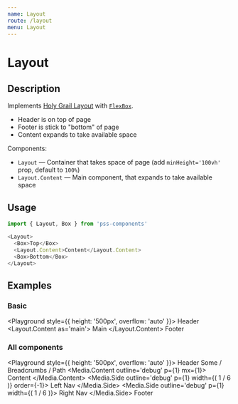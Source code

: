 ```yaml
---
name: Layout
route: /layout
menu: Layout
---
```



# Layout

## Description

Implements [Holy Grail Layout](https://en.wikipedia.org/wiki/Holy_grail_(web_design)) with [`FlexBox`](#/flex-box).

- Header is on top of page
- Footer is stick to "bottom" of page
- Content expands to take available space

Components:

- `Layout` — Container that takes space of page (add `minHeight='100vh'` prop, default to `100%`)
- `Layout.Content` — Main component, that expands to take available space

## Usage

```js
import { Layout, Box } from 'pss-components'
```

```js
<Layout>
  <Box>Top</Box>
  <Layout.Content>Content</Layout.Content>
  <Box>Bottom</Box>
</Layout>
```

## Examples

### Basic

<Playground style={{ height: '500px', overflow: 'auto' }}>
  <Layout>
    <Box as='header'>
      Header
    </Box>
    <Layout.Content as='main'>
      Main
    </Layout.Content>
    <Box as='footer'>
      Footer
    </Box>
  </Layout>
</Playground>

### All components

<Playground style={{ height: '500px', overflow: 'auto' }}>
  <Layout outline='1px solid' p={1}>
    <Box outline='debug' p={1} mb={1}>
      Header
    </Box>
    <Box outline='debug' p={1} mb={1}>
      Some / Breadcrumbs / Path
    </Box>
    <Media outline='debug' p={1} mb={1}>
      <Media.Content outline='debug' p={1} mx={1}>
        Content
      </Media.Content>
      <Media.Side outline='debug' p={1} width={( 1 / 6 )} order={-1}>
        Left Nav
      </Media.Side>
      <Media.Side outline='debug' p={1} width={( 1 / 6 )}>
        Right Nav
      </Media.Side>
    </Media>
    <Box outline='debug' p={1}>
      Footer
    </Box>
  </Layout>
</Playground>
